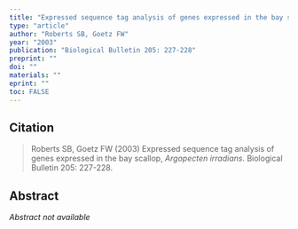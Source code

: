 ```yaml
---
title: "Expressed sequence tag analysis of genes expressed in the bay scallop, *Argopecten irradians*"
type: "article"
author: "Roberts SB, Goetz FW"
year: "2003"
publication: "Biological Bulletin 205: 227-228"
preprint: ""
doi: ""
materials: ""
eprint: ""
toc: FALSE
---
```


## Citation

> Roberts SB, Goetz FW (2003) Expressed sequence tag analysis of genes expressed in the bay scallop, *Argopecten irradians*. Biological Bulletin 205: 227-228. 

## Abstract

*Abstract not available*
